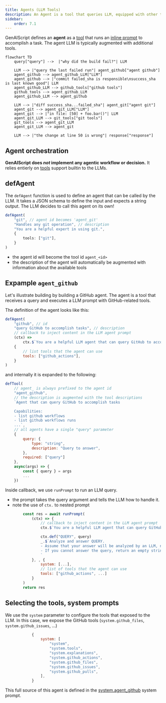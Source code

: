 ```yaml
---
title: Agents (LLM Tools)
description: An Agent is a tool that queries LLM, equipped with other tools, to accomplish tasks.
sidebar:
    order: 7.1
---
```



GenAIScript defines an **agent** as a [tool](/genaiscript/reference/scripts/tools) that
runs an [inline prompt](/genaiscript/reference/scripts/inline-prompts) to accomplish a task. The agent LLM is typically augmented with
additional tools.

```mermaid
flowchart TD
    query["query"] -->  |"why did the build fail?"| LLM

    LLM --> |"query the last failed run"| agent_github["agent github"]
    agent_github --> agent_github_LLM["LLM"]
    agent_github --> |"commit failed_sha is responsible\nsuccess_sha is last known good"| LLM
    agent_github_LLM --> github_tools["github tools"]
    github_tools --> agent_github_LLM
    agent_github_LLM --> agent_github

    LLM --> |"diff success_sha...failed_sha"| agent_git["agent git"]
    agent_git --> agent_git_LLM["LLM"]
    agent_git --> |"in file: [50] + foo.bar()"| LLM
    agent_git_LLM --> git_tools["git tools"]
    git_tools --> agent_git_LLM
    agent_git_LLM --> agent_git

    LLM --> |"the change at line 50 is wrong"| response["response"]
```

## Agent orchestration

**GenAIScript does _not_ implement any agentic workflow or decision.**
It relies entierly on [tools](/genaiscript/reference/scripts/tools) support builtin to the LLMs.

## defAgent

The `defAgent` function is used to define an agent that can be called by the LLM. It takes a JSON schema to define the input and expects a string output. The LLM decides to call this agent on its own!

```ts
defAgent(
    "git", // agent id becomes 'agent_git'
    "Handles any git operation", // description
    "You are a helpful expert in using git.",
    {
        tools: ["git"],
    }
)
```

-   the agent id will become the tool id `agent_<id>`
-   the description of the agent will automatically be augmented with information about the available tools

<BuiltinAgents />

## Expample `agent_github`

Let's illustrate building by building a GitHub agent. The agent is a tool that receives a query and executes a LLM prompt with GitHub-related tools.

The definition of the agent looks like this:

```js wrap
defAgent(
    "github", // id
    "query GitHub to accomplish tasks", // description
    // callback to inject content in the LLM agent prompt
    (ctx) =>
        ctx.$`You are a helpful LLM agent that can query GitHub to accomplish tasks.`,
    {
        // list tools that the agent can use
        tools: ["github_actions"],
    }
)
```

and internally it is expanded to the following:

```js wrap
defTool(
    // agent_ is always prefixed to the agent id
    "agent_github",
    // the description is augmented with the tool descriptions
    `Agent that can query GitHub to accomplish tasks

    Capabilities:
    - list github workflows
    - list github workflows runs
    ...`,
    // all agents have a single "query" parameter
    {
        query: {
            type: "string",
            description: "Query to answer",
        },
        required: ["query"]
    },
    async(args) => {
        const { query } = args
        ...
    })
```

Inside callback, we use `runPrompt` to run an LLM query.

-   the prompt takes the query argument and tells the LLM how to handle it.
-   note the use of `ctx.` to nested prompt

```js wrap
        const res = await runPrompt(
            (ctx) => {
                // callback to inject content in the LLM agent prompt
                ctx.$`You are a helpful LLM agent that can query GitHub to accomplish tasks.`

                ctx.def("QUERY", query)
                _.$`Analyze and answer QUERY.
                - Assume that your answer will be analyzed by an LLM, not a human.
                - If you cannot answer the query, return an empty string.
                `
            }, , {
                system: [...],
                // list of tools that the agent can use
                tools: ["github_actions", ...]
            }
        )
        return res
```

## Selecting the tools, system prompts

We use the `system` parameter to configure the tools that exposed to the LLM. In this case, we expose the GitHub tools (`system.github_files`, `system.github_issues`, ...)

```js wrap
            {
                system: [
                    "system",
                    "system.tools",
                    "system.explanations",
                    "system.github_actions",
                    "system.github_files",
                    "system.github_issues",
                    "system.github_pulls",
                ],
            }
```

This full source of this agent is defined in the [system.agent_github](/genaiscript/reference/scripts/system/#systemagent_github) system prompt.
